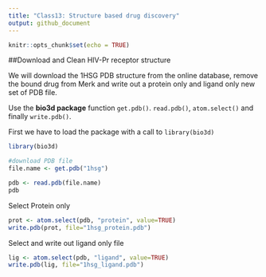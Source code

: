 ```yaml
---
title: "Class13: Structure based drug discovery"
output: github_document
---
```


```r
knitr::opts_chunk$set(echo = TRUE)
```

##Download and Clean HIV-Pr receptor structure

We will download the 1HSG PDB structure from the online database, remove the bound drug from Merk and write out a protein only and ligand only new set of PDB file.

Use the **bio3d package** function `get.pdb()`. `read.pdb()`, `atom.select()` and finally `write.pdb()`.

First we have to load the package with a call to `library(bio3d)`
```r
library(bio3d)

#download PDB file
file.name <- get.pdb("1hsg")
```

```r
pdb <- read.pdb(file.name)
pdb
```

Select Protein only
```r
prot <- atom.select(pdb, "protein", value=TRUE)
write.pdb(prot, file="1hsg_protein.pdb")
```

Select and write out ligand only file

```r
lig <- atom.select(pdb, "ligand", value=TRUE)
write.pdb(lig, file="1hsg_ligand.pdb")

```

```r

```

